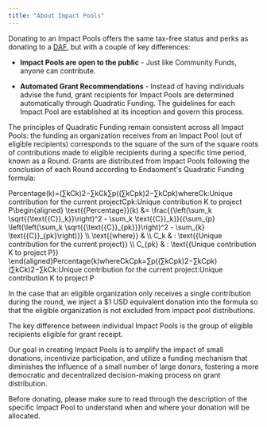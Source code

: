 ```yaml
---
title: "About Impact Pools"
---
```


Donating to an Impact Pools offers the same tax-free status and perks as donating to a [DAF](/donors/donor-advised-funds), but with a couple of key differences:

* **Impact Pools are open to the public** \- Just like Community Funds, anyone can contribute.

* **Automated Grant Recommendations** \- Instead of having individuals advise the fund, grant recipients for Impact Pools are determined automatically through Quadratic Funding. The guidelines for each Impact Pool are established at its inception and govern this process.

The principles of Quadratic Funding remain consistent across all Impact Pools: the funding an organization receives from an Impact Pool (out of eligible recipients) corresponds to the square of the sum of the square roots of contributions made to eligible recipients during a specific time period, known as a Round. Grants are distributed from Impact Pools following the conclusion of each Round according to Endaoment's Quadratic Funding formula:

Percentage(k)\=(∑kCk)2−∑kCk∑p((∑kCpk)2−∑kCpk)whereCk:Unique contribution for the current projectCpk:Unique contribution K to project P\\begin{aligned} \\text{{Percentage}}(k) &= \\frac{{\\left(\\sum\_k \\sqrt{{\\text{{C}}\_k}}\\right)^2 - \\sum\_k \\text{{C}}\_k}}{{\\sum\_{p} \\left(\\left(\\sum\_k \\sqrt{{\\text{{C}}\_{pk}}}\\right)^2 - \\sum\_{k} \\text{{C}}\_{pk}\\right)}} \\\\ \\text{{where}} & \\\\ C\_k & : \\text{{Unique contribution for the current project}} \\\\ C\_{pk} & : \\text{{Unique contribution K to project P}} \\end{aligned}Percentage(k)whereCkCpk\=∑p((∑kCpk)2−∑kCpk)(∑kCk)2−∑kCk:Unique contribution for the current project:Unique contribution K to project P

In the case that an eligible organization only receives a single contribution during the round, we inject a $1 USD equivalent donation into the formula so that the eligible organization is not excluded from impact pool distributions.

The key difference between individual Impact Pools is the group of eligible recipients eligible for grant receipt.

Our goal in creating Impact Pools is to amplify the impact of small donations, incentivize participation, and utilize a funding mechanism that diminishes the influence of a small number of large donors, fostering a more democratic and decentralized decision-making process on grant distribution.

Before donating, please make sure to read through the description of the specific Impact Pool to understand when and where your donation will be allocated.